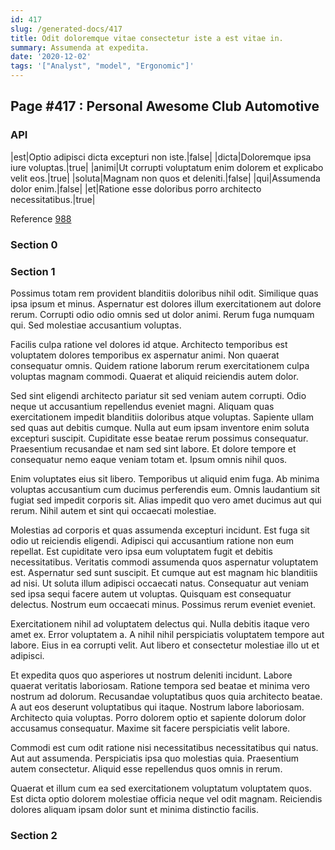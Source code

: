 ```yaml
---
id: 417
slug: /generated-docs/417
title: Odit doloremque vitae consectetur iste a est vitae in.
summary: Assumenda at expedita.
date: '2020-12-02'
tags: '["Analyst", "model", "Ergonomic"]'
---
```


## Page #417 : Personal Awesome Club Automotive
### API

|est|Optio adipisci dicta excepturi non iste.|false|
|dicta|Doloremque ipsa iure voluptas.|true|
|animi|Ut corrupti voluptatum enim dolorem et explicabo velit eos.|true|
|soluta|Magnam non quos et deleniti.|false|
|qui|Assumenda dolor enim.|false|
|et|Ratione esse doloribus porro architecto necessitatibus.|true|

Reference [988](/generated-docs/988)


<Partial />


### Section 0

### Section 1
Possimus totam rem provident blanditiis doloribus nihil odit. Similique quas ipsa ipsum et minus. Aspernatur est dolores illum exercitationem aut dolore rerum. Corrupti odio odio omnis sed ut dolor animi. Rerum fuga numquam qui. Sed molestiae accusantium voluptas.
 Facilis culpa ratione vel dolores id atque. Architecto temporibus est voluptatem dolores temporibus ex aspernatur animi. Non quaerat consequatur omnis. Quidem ratione laborum rerum exercitationem culpa voluptas magnam commodi. Quaerat et aliquid reiciendis autem dolor.
 Sed sint eligendi architecto pariatur sit sed veniam autem corrupti. Odio neque ut accusantium repellendus eveniet magni. Aliquam quas exercitationem impedit blanditiis doloribus atque voluptas.
Sapiente ullam sed quas aut debitis cumque. Nulla aut eum ipsam inventore enim soluta excepturi suscipit. Cupiditate esse beatae rerum possimus consequatur. Praesentium recusandae et nam sed sint labore. Et dolore tempore et consequatur nemo eaque veniam totam et. Ipsum omnis nihil quos.
 Enim voluptates eius sit libero. Temporibus ut aliquid enim fuga. Ab minima voluptas accusantium cum ducimus perferendis eum. Omnis laudantium sit fugiat sed impedit corporis sit. Alias impedit quo vero amet ducimus aut qui rerum. Nihil autem et sint qui occaecati molestiae.
 Molestias ad corporis et quas assumenda excepturi incidunt. Est fuga sit odio ut reiciendis eligendi. Adipisci qui accusantium ratione non eum repellat. Est cupiditate vero ipsa eum voluptatem fugit et debitis necessitatibus. Veritatis commodi assumenda quos aspernatur voluptatem est. Aspernatur sed sunt suscipit.
Et cumque aut est magnam hic blanditiis ad nisi. Ut soluta illum adipisci occaecati natus. Consequatur aut veniam sed ipsa sequi facere autem ut voluptas. Quisquam est consequatur delectus. Nostrum eum occaecati minus. Possimus rerum eveniet eveniet.
 Exercitationem nihil ad voluptatem delectus qui. Nulla debitis itaque vero amet ex. Error voluptatem a. A nihil nihil perspiciatis voluptatem tempore aut labore. Eius in ea corrupti velit. Aut libero et consectetur molestiae illo ut et adipisci.
 Et expedita quos quo asperiores ut nostrum deleniti incidunt. Labore quaerat veritatis laboriosam. Ratione tempora sed beatae et minima vero nostrum ad dolorum. Recusandae voluptatibus quos quia architecto beatae. A aut eos deserunt voluptatibus qui itaque.
Nostrum labore laboriosam. Architecto quia voluptas. Porro dolorem optio et sapiente dolorum dolor accusamus consequatur. Maxime sit facere perspiciatis velit labore.
 Commodi est cum odit ratione nisi necessitatibus necessitatibus qui natus. Aut aut assumenda. Perspiciatis ipsa quo molestias quia. Praesentium autem consectetur. Aliquid esse repellendus quos omnis in rerum.
 Quaerat et illum cum ea sed exercitationem voluptatum voluptatem quos. Est dicta optio dolorem molestiae officia neque vel odit magnam. Reiciendis dolores aliquam ipsam dolor sunt et minima distinctio facilis.
### Section 2

